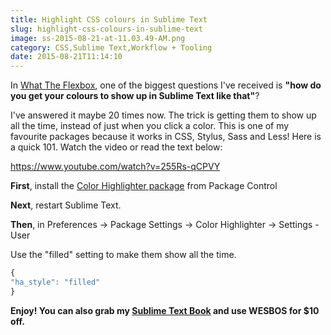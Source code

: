 ```yaml
---
title: Highlight CSS colours in Sublime Text
slug: highlight-css-colours-in-sublime-text
image: ss-2015-08-21-at-11.03.49-AM.png
category: CSS,Sublime Text,Workflow + Tooling
date: 2015-08-21T11:14:10
---
```


In <a href="http://flexbox.io">What The Flexbox</a>, one of the biggest questions I've received is <strong>"how do you get your colours to show up in Sublime Text like that"</strong>?

I've answered it maybe 20 times now. The trick is getting them to show up all the time, instead of just when you click a color. This is one of my favourite packages because it works in CSS, Stylus, Sass and Less! Here is a quick 101. Watch the video or read the text below:

https://www.youtube.com/watch?v=255Rs-qCPVY

<strong>First</strong>, install the <a href="https://packagecontrol.io/packages/Color%20Highlighter">Color Highlighter package</a> from Package Control

<strong>Next</strong>, restart Sublime Text.

<strong>Then</strong>, in Preferences → Package Settings → Color Highlighter → Settings - User

Use the "filled" setting to make them show all the time.


```js
{
"ha_style": "filled"
}

```

<strong>Enjoy! You can also grab my <a href="https://sublimetextbook.com/?utm_source=colorhighlighter&utm_medium=banner&utm_campaign=product">Sublime Text Book</a> and use WESBOS for $10 off.</strong>